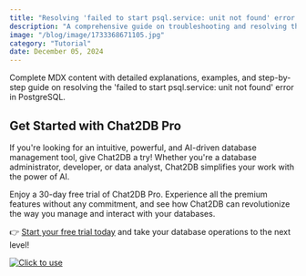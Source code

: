 ```yaml
---
title: "Resolving 'failed to start psql.service: unit not found' error in PostgreSQL: A step-by-step guide"
description: "A comprehensive guide on troubleshooting and resolving the 'failed to start psql.service: unit not found' error in PostgreSQL, with detailed steps and explanations."
image: "/blog/image/1733368671105.jpg"
category: "Tutorial"
date: December 05, 2024
---
```


Complete MDX content with detailed explanations, examples, and step-by-step guide on resolving the 'failed to start psql.service: unit not found' error in PostgreSQL.

## Get Started with Chat2DB Pro

If you're looking for an intuitive, powerful, and AI-driven database management tool, give Chat2DB a try! Whether you're a database administrator, developer, or data analyst, Chat2DB simplifies your work with the power of AI.

Enjoy a 30-day free trial of Chat2DB Pro. Experience all the premium features without any commitment, and see how Chat2DB can revolutionize the way you manage and interact with your databases.

👉 [Start your free trial today](https://chat2db.ai/pricing) and take your database operations to the next level!


[![Click to use](/image/blog/bg/chat2db.jpg)](https://chat2db.ai)
